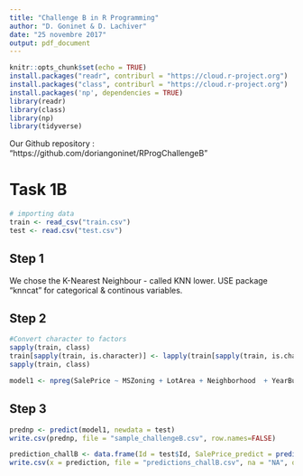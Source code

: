 ---
title: "Challenge B in R Programming"
author: "D. Goninet & D. Lachiver"
date: "25 novembre 2017"
output: pdf_document
---

```{r setup, include = FALSE}
knitr::opts_chunk$set(echo = TRUE)
install.packages("readr", contriburl = "https://cloud.r-project.org")
install.packages("class", contriburl = "https://cloud.r-project.org")
install.packages('np', dependencies = TRUE)
library(readr)
library(class)
library(np)
library(tidyverse)
```

Our Github repository : 
"https://github.com/doriangoninet/RProgChallengeB"

# Task 1B

```{r 1B.setup, include = FALSE}
# importing data
train <- read_csv("train.csv")
test <- read.csv("test.csv")
```

## Step 1

We chose the K-Nearest Neighbour - called KNN lower.
USE package "knncat" for categorical & continous variables.

## Step 2

```{r 1B.step2.setup, echo = TRUE}
#Convert character to factors 
sapply(train, class)
train[sapply(train, is.character)] <- lapply(train[sapply(train, is.character)], as.factor)
sapply(train, class)
```

```{r 1B.step2, include = TRUE}
model1 <- npreg(SalePrice ~ MSZoning + LotArea + Neighborhood  + YearBuilt + OverallQual, data = train)
```

## Step 3

```{r}
prednp <- predict(model1, newdata = test)
write.csv(prednp, file = "sample_challengeB.csv", row.names=FALSE)

prediction_challB <- data.frame(Id = test$Id, SalePrice_predict = predict(model1, test, type="response"))
write.csv(x = prediction, file = "predictions_challB.csv", na = "NA", quote = FALSE, row.names = FALSE)
```